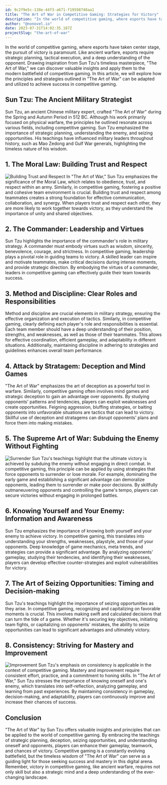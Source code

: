 ```yaml
---
id: 9c2f9e5c-138e-44f3-a671-f19598748aa1
title: "The Art of War in Competitive Gaming: Strategies for Victory"
description: "In the world of competitive gaming, where esports have taken center stage, the pursuit of victory is paramount. Like ancient warfare, esports require strategic planning, tactical execution, and a deep understanding of the opponent."
author: "@nonovel.io"
date: 2023-07-31T14:02:35.187Z
projectSlug: "the-art-of-war"
---
```


In the world of competitive gaming, where esports have taken center stage, the pursuit of victory is paramount. Like ancient warfare, esports require strategic planning, tactical execution, and a deep understanding of the opponent. Drawing inspiration from Sun Tzu's timeless masterpiece, "The Art of War," we can discover valuable insights and apply them to the modern battlefield of competitive gaming. In this article, we will explore how the principles and strategies outlined in "The Art of War" can be adapted and utilized to achieve success in competitive gaming.

## Sun Tzu: The Ancient Military Strategist

Sun Tzu, an ancient Chinese military expert, crafted "The Art of War" during the Spring and Autumn Period in 512 BC. Although his work primarily focused on physical warfare, the principles he outlined resonate across various fields, including competitive gaming. Sun Tzu emphasized the importance of strategic planning, understanding the enemy, and seizing opportunities. His teachings have influenced military leaders throughout history, such as Mao Zedong and Gulf War generals, highlighting the timeless nature of his wisdom.

## 1. The Moral Law: Building Trust and Respect

![Building Trust and Respect](https://media4.giphy.com/media/vguOAfAKNr1ys20Jku/giphy.gif?cid=ecf05e470jw3hp056ts0c4vddgk0k4zdvneoq1cwotpirrpk&ep=v1_gifs_related&rid=giphy.gif&ct=g)
In "The Art of War," Sun Tzu emphasizes the significance of the Moral Law, which relates to obedience, trust, and respect within an army. Similarly, in competitive gaming, fostering a positive and cohesive team environment is crucial. Building trust and respect among teammates creates a strong foundation for effective communication, collaboration, and synergy. When players trust and respect each other, they are more likely to work together towards victory, as they understand the importance of unity and shared objectives.

## 2. The Commander: Leadership and Virtues

Sun Tzu highlights the importance of the commander's role in military strategy. A commander must embody virtues such as wisdom, sincerity, benevolence, courage, and strictness. In competitive gaming, leadership plays a pivotal role in guiding teams to victory. A skilled leader can inspire and motivate teammates, make critical decisions during intense moments, and provide strategic direction. By embodying the virtues of a commander, leaders in competitive gaming can effectively guide their team towards success.

## 3. Method and Discipline: Clear Roles and Responsibilities

Method and discipline are crucial elements in military strategy, ensuring the effective organization and execution of tactics. Similarly, in competitive gaming, clearly defining each player's role and responsibilities is essential. Each team member should have a deep understanding of their position, strengths, and weaknesses, as well as those of their teammates. This allows for effective coordination, efficient gameplay, and adaptability in different situations. Additionally, maintaining discipline in adhering to strategies and guidelines enhances overall team performance.

## 4. Attack by Stratagem: Deception and Mind Games

"The Art of War" emphasizes the art of deception as a powerful tool in warfare. Similarly, competitive gaming often involves mind games and strategic deception to gain an advantage over opponents. By studying opponents' patterns and tendencies, players can exploit weaknesses and create opportunities. Feigning aggression, bluffing strategies, or baiting opponents into unfavorable situations are tactics that can lead to victory. Skillful use of deception and stratagems can disrupt opponents' plans and force them into making mistakes.

## 5. The Supreme Art of War: Subduing the Enemy Without Fighting

![Surrender](https://media3.giphy.com/media/kzuNhxVf27plttAS7E/giphy.gif?cid=ecf05e4799rf9c0d7b8epk3omnbg1o0rbx5iv7k500wgpy4n&ep=v1_gifs_search&rid=giphy.gif&ct=g)
Sun Tzu's teachings highlight that the ultimate victory is achieved by subduing the enemy without engaging in direct combat. In competitive gaming, this principle can be applied by using strategies that force opponents to surrender or lose morale. For example, dominating the early game and establishing a significant advantage can demoralize opponents, leading them to surrender or make poor decisions. By skillfully outmaneuvering opponents and controlling the game's tempo, players can secure victories without engaging in prolonged battles.

## 6. Knowing Yourself and Your Enemy: Information and Awareness

Sun Tzu emphasizes the importance of knowing both yourself and your enemy to achieve victory. In competitive gaming, this translates into understanding your strengths, weaknesses, playstyle, and those of your opponents. Deep knowledge of game mechanics, meta trends, and strategies can provide a significant advantage. By analyzing opponents' gameplay, studying their tendencies, and identifying their weaknesses, players can develop effective counter-strategies and exploit vulnerabilities for victory.

## 7. The Art of Seizing Opportunities: Timing and Decision-making

Sun Tzu's teachings highlight the importance of seizing opportunities as they arise. In competitive gaming, recognizing and capitalizing on favorable moments is crucial. This involves making swift and calculated decisions that can turn the tide of a game. Whether it's securing key objectives, initiating team fights, or capitalizing on opponents' mistakes, the ability to seize opportunities can lead to significant advantages and ultimately victory.

## 8. Consistency: Striving for Mastery and Improvement

![Improvement](https://media1.giphy.com/media/zIOdLMZDcBDc2gk6vV/giphy.gif?cid=ecf05e47ahvwyk6t57nkriwagoq3wlyoovy1yuipncsspoac&ep=v1_gifs_search&rid=giphy.gif&ct=g)
Sun Tzu's emphasis on consistency is applicable in the context of competitive gaming. Mastery and improvement require consistent effort, practice, and a commitment to honing skills. In "The Art of War," Sun Tzu stresses the importance of knowing oneself and one's enemy, which translates into self-reflection, analyzing gameplay, and learning from past experiences. By maintaining consistency in gameplay, decision-making, and adaptability, players can continuously improve and increase their chances of success.

## Conclusion

"The Art of War" by Sun Tzu offers valuable insights and principles that can be applied to the world of competitive gaming. By embracing the teachings of strategic planning, deception, seizing opportunities, and understanding oneself and opponents, players can enhance their gameplay, teamwork, and chances of victory. Competitive gaming is a constantly evolving battlefield, but the timeless wisdom of "The Art of War" can serve as a guiding light for those seeking success and mastery in this digital arena. Remember, victory in competitive gaming, like ancient warfare, requires not only skill but also a strategic mind and a deep understanding of the ever-changing landscape.
